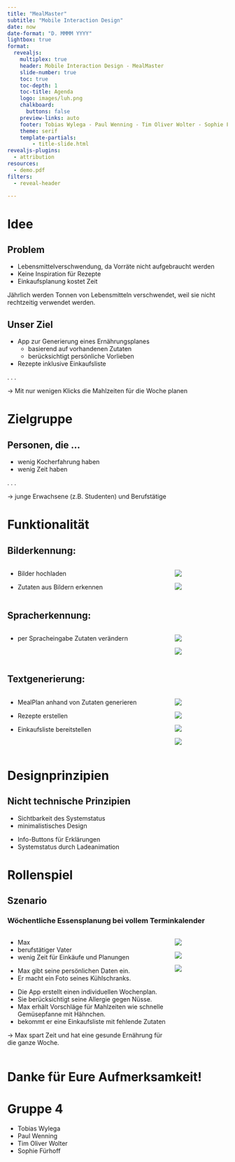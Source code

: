 ```yaml
---
title: "MealMaster"
subtitle: "Mobile Interaction Design"
date: now
date-format: "D. MMMM YYYY"
lightbox: true
format:
  revealjs:
    multiplex: true
    header: Mobile Interaction Design - MealMaster
    slide-number: true
    toc: true
    toc-depth: 1
    toc-title: Agenda
    logo: images/luh.png
    chalkboard:
      buttons: false
    preview-links: auto
    footer: Tobias Wylega - Paul Wenning - Tim Oliver Wolter - Sophie Fürhoff
    theme: serif
    template-partials:
        - title-slide.html
revealjs-plugins:
  - attribution
resources:
  - demo.pdf
filters:
  - reveal-header

---
```


# Idee

## Problem
- Lebensmittelverschwendung, da Vorräte nicht aufgebraucht werden
- Keine Inspiration für Rezepte
- Einkaufsplanung kostet Zeit

::: notes
Jährlich werden Tonnen von Lebensmitteln verschwendet, weil sie nicht rechtzeitig verwendet werden.
:::

## Unser Ziel
- App zur Generierung eines Ernährungsplanes
  - basierend auf vorhandenen Zutaten
  - berücksichtigt persönliche Vorlieben
- Rezepte inklusive Einkaufsliste

. . .

→ Mit nur wenigen Klicks die Mahlzeiten für die Woche planen


# Zielgruppe
## Personen, die …
- wenig Kocherfahrung haben 
- wenig Zeit haben

. . .

→ junge Erwachsene (z.B. Studenten) und Berufstätige

# Funktionalität

## Bilderkennung:  
::: {.columns}
::: {.column width=75%}
- Bilder hochladen

::: {.fragment fragment-index=2}
- Zutaten aus Bildern erkennen
:::
:::
::: {.column width=25%}
::: {.r-stack}
![](images/image-upload.png)

![](images/validate-items.png){.fragment fragment-index=2}
:::
:::
:::
## Spracherkennung:
::: {.columns}
::: {.column width=75%}
- per Spracheingabe Zutaten verändern
:::
::: {.column width=25%}
::: {.r-stack}
![](images/validate-items.png)

![](images/voice.png){.fragment fragment-index=2}

:::
:::
:::

## Textgenerierung:
::: {.columns}
::: {.column width=75%}
- MealPlan anhand von Zutaten generieren

::: {.fragment fragment-index=3}
- Rezepte erstellen
:::

::: {.fragment fragment-index=4}
- Einkaufsliste bereitstellen
:::

:::
::: {.column width=25%}
::: {.r-stack}
![](images/home-screen.png)

![](images/meal-plan.png){.fragment fragment-index=2}

![](images/recipes.png){.fragment fragment-index=3}

![](images/shopping-list.png){.fragment fragment-index=4}

:::
:::
:::

# Designprinzipien
## Nicht technische Prinzipien
- Sichtbarkeit des Systemstatus
- minimalistisches Design

::: {.notes}
- Info-Buttons für Erklärungen
- Systemstatus durch Ladeanimation
:::
# Rollenspiel

## Szenario {.smaller}
### Wöchentliche Essensplanung bei vollem Terminkalender
::: {.columns}
::: {.column width=75%}
::: {.r-stack}
::: {.fragment .fade-in-then-out fragment-index=1}
- Max
- berufstätiger Vater
- wenig Zeit für Einkäufe und Planungen
:::
::: {.fragment .fade-in-then-out fragment-index=2 style="text-align: left;"}
- Max gibt seine persönlichen Daten ein.
- Er macht ein Foto seines Kühlschranks.
:::

::: {.fragment .fade-in-then-out fragment-index=3}
- Die App erstellt einen individuellen Wochenplan.
- Sie berücksichtigt seine Allergie gegen Nüsse.
- Max erhält Vorschläge für Mahlzeiten wie schnelle Gemüsepfanne mit Hähnchen.
- bekommt er eine Einkaufsliste mit fehlende Zutaten
:::

::: {.fragment .fade-in-then-out fragment-index=4}
→ Max spart Zeit und hat eine gesunde Ernährung für die ganze Woche.
:::

:::
:::

::: {.column width=25%}
::: {.r-stack}
::: {.fragment .fade-in-then-out fragment-index=1}
![](images/max.jpg)
:::
::: {.fragment .fade-in-then-out fragment-index=2}
![](images/kuehlschrank.jpg)
:::

::: {.fragment .fade-in-then-out fragment-index=4}
![](images/happy-max.jpg)
:::
:::
:::
:::
# Danke für Eure Aufmerksamkeit! {.unlisted}
# Gruppe 4 {.unlisted}
- Tobias Wylega
- Paul Wenning
- Tim Oliver Wolter
- Sophie Fürhoff
